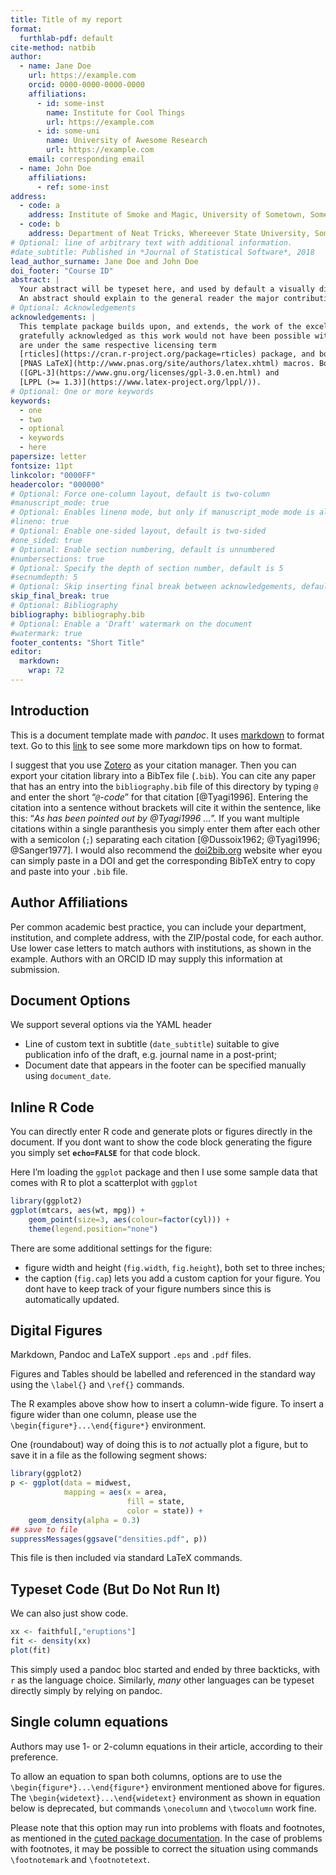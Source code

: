 ```yaml
---
title: Title of my report
format:
  furthlab-pdf: default
cite-method: natbib
author:
  - name: Jane Doe
    url: https://example.com
    orcid: 0000-0000-0000-0000
    affiliations:
      - id: some-inst
        name: Institute for Cool Things
        url: https://example.com
      - id: some-uni
        name: University of Awesome Research
        url: https://example.com
    email: corresponding email
  - name: John Doe
    affiliations:
      - ref: some-inst 
address:
  - code: a
    address: Institute of Smoke and Magic, University of Sometown, Sometown, XY, 12345
  - code: b
    address: Department of Neat Tricks, Whereever State University, Someplace, MC, 67890
# Optional: line of arbitrary text with additional information.
#date_subtitle: Published in *Journal of Statistical Software*, 2018
lead_author_surname: Jane Doe and John Doe
doi_footer: "Course ID"
abstract: |
  Your abstract will be typeset here, and used by default a visually distinctive font.
  An abstract should explain to the general reader the major contributions of the article. 
# Optional: Acknowledgements
acknowledgements: |
  This template package builds upon, and extends, the work of the excellent
  gratefully acknowledged as this work would not have been possible without them.  Our extensions
  are under the same respective licensing term
  [rticles](https://cran.r-project.org/package=rticles) package, and both packages rely on the
  [PNAS LaTeX](http://www.pnas.org/site/authors/latex.xhtml) macros. Both these sources are
  ([GPL-3](https://www.gnu.org/licenses/gpl-3.0.en.html) and
  [LPPL (>= 1.3)](https://www.latex-project.org/lppl/)).
# Optional: One or more keywords
keywords:
  - one
  - two
  - optional
  - keywords
  - here
papersize: letter
fontsize: 11pt
linkcolor: "0000FF"
headercolor: "000000"
# Optional: Force one-column layout, default is two-column
#manuscript_mode: true
# Optional: Enables lineno mode, but only if manuscript_mode mode is also true
#lineno: true
# Optional: Enable one-sided layout, default is two-sided
#one_sided: true
# Optional: Enable section numbering, default is unnumbered
#numbersections: true
# Optional: Specify the depth of section number, default is 5
#secnumdepth: 5
# Optional: Skip inserting final break between acknowledgements, default is false
skip_final_break: true
# Optional: Bibliography 
bibliography: bibliography.bib
# Optional: Enable a 'Draft' watermark on the document
#watermark: true
footer_contents: "Short Title"
editor: 
  markdown: 
    wrap: 72
---
```


## Introduction

This is a document template made with _pandoc_. It uses [markdown](https://github.com/adam-p/markdown-here/wiki/Markdown-Cheatsheet) to format text. Go to this [link](https://github.com/adam-p/markdown-here/wiki/Markdown-Cheatsheet) to see some more markdown tips on how to format.

I suggest that you use [Zotero](https://www.zotero.org) as your citation manager. Then you can export your citation library into a BibTex file (`.bib`). You can cite any paper that has an entry into the `bibliography.bib` file of this directory by typing `@` and enter the short "_`@`-code_" for that citation [@Tyagi1996]. Entering the citation into a sentence without brackets will cite it within the sentence, like this: "_As has been pointed out by @Tyagi1996 ..._". If you want multiple citations within a single paranthesis you simply enter them after each other with a semicolon (`;`) separating each citation [@Dussoix1962; @Tyagi1996; @Sanger1977]. I would also recommend the [doi2bib.org](https://www.doi2bib.org/) website wher eyou can simply paste in a DOI and get the corresponding BibTeX  entry to copy and paste into your `.bib` file.

## Author Affiliations

Per common academic best practice, you can include your department,
institution, and complete address, with the ZIP/postal code, for each
author. Use lower case letters to match authors with institutions, as
shown in the example. Authors with an ORCID ID may supply this
information at submission.

## Document Options

We support several options via the YAML header

-   Line of custom text in subtitle (`date_subtitle`) suitable to give
    publication info of the draft, e.g. journal name in a post-print;
-   Document date that appears in the footer can be specified manually
    using `document_date`.


## Inline R Code

You can directly enter R code and generate plots or figures directly in the document. If you dont want to show the code block generating the figure you simply set **`echo=FALSE`** for that code block. 

Here I'm loading the `ggplot` package and then I use some sample data that comes with R to plot a scatterplot with `ggplot` 

```r
library(ggplot2)
ggplot(mtcars, aes(wt, mpg)) +
    geom_point(size=3, aes(colour=factor(cyl))) +
    theme(legend.position="none")
```

There are some additional settings for the figure:

-   figure width and height (`fig.width`, `fig.height`), both set to
    three inches;
-   the caption (`fig.cap`) lets you add a custom caption for your figure. You dont have to keep track of your figure numbers since this is automatically updated.

## Digital Figures

Markdown, Pandoc and LaTeX support `.eps` and `.pdf` files.

Figures and Tables should be labelled and referenced in the standard way
using the `\label{}` and `\ref{}` commands.

The R examples above show how to insert a column-wide figure. To insert
a figure wider than one column, please use the
`\begin{figure*}...\end{figure*}` environment.

One (roundabout) way of doing this is to *not* actually plot a figure,
but to save it in a file as the following segment shows:

```r
library(ggplot2)
p <- ggplot(data = midwest,
            mapping = aes(x = area,
                          fill = state,
                          color = state)) +
    geom_density(alpha = 0.3)
## save to file
suppressMessages(ggsave("densities.pdf", p))
```

This file is then included via standard LaTeX commands.

```{=tex}
\begin{figure*}
  \begin{center}
    \includegraphics[width=0.66\textwidth, height=3.5in]{densities} 
  \end{center}
  \caption{Wide ggplot2 figure}\label{fig}
\end{figure*}
```
## Typeset Code (But Do Not Run It)

We can also just show code.

``` r
xx <- faithful[,"eruptions"]
fit <- density(xx)
plot(fit)
```

This simply used a pandoc bloc started and ended by three backticks,
with `r` as the language choice. Similarly, *many* other languages can
be typeset directly simply by relying on pandoc.

## Single column equations

Authors may use 1- or 2-column equations in their article, according to
their preference.

To allow an equation to span both columns, options are to use the
`\begin{figure*}...\end{figure*}` environment mentioned above for
figures. The `\begin{widetext}...\end{widetext}` environment as shown in
equation \ref{eqn:example} below is deprecated, but \LaTeX commands
`\onecolumn` and `\twocolumn` work fine.

Please note that this option may run into problems with floats and
footnotes, as mentioned in the [cuted package
documentation](http://texdoc.net/pkg/cuted). In the case of problems
with footnotes, it may be possible to correct the situation using
commands `\footnotemark` and `\footnotetext`.

```{=tex}
\begin{equation}
  \begin{aligned}
(x+y)^3&=(x+y)(x+y)^2\\
       &=(x+y)(x^2+2xy+y^2) \\
       &=x^3+3x^2y+3xy^3+x^3. 
       \label{eqn:example} 
  \end{aligned}
\end{equation}
```
```{=html}
<!-- pandoc writes all tables using longtable, which fails in 2-column mode

  Species                    CBS     CV     G3
  ----------------------- ------ ------ ------
  1\. Acetaldehyde           0.0    0.0    0.0
  2\. Vinyl alcohol          9.1    9.6   13.5
  3\. Hydroxyethylidene     50.8   51.2   54.0

  : Comparison of the fitted potential energy surfaces and ab initio
  benchmark electronic energy calculations

-->
```
